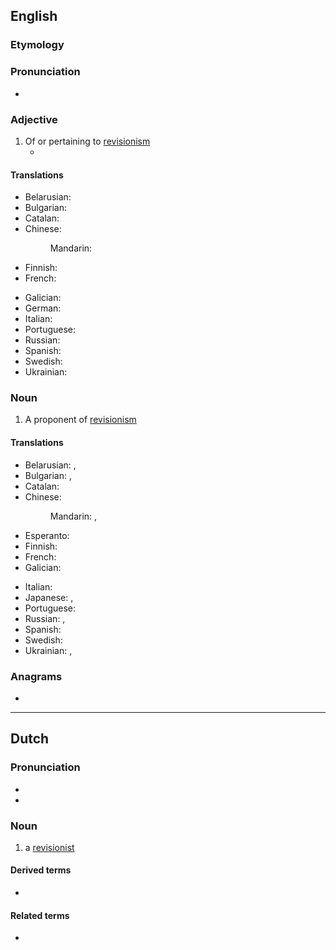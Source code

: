 ==English==

===Etymology===
{{suffix|en|revision|ist}}

===Pronunciation===
* {{IPA|en|/ɹɪˈvɪʒənɪst/}}

===Adjective===
{{en-adj}}

# Of or pertaining to [[revisionism]]
#* {{quote-journal|en|author=Oliver Brown|title=Oscar Pistorius jailed for five years – sport afforded no protection against his tragic fallibilities: Bladerunner's punishment for killing Reeva Steenkamp is but a frippery when set against the burden that her bereft parents, June and Barry, must carry &#91;print version: No room for sentimentality in this tragedy, 13 September 2014, p.&nbsp;S22&#93;|url=http://www.telegraph.co.uk/news/worldnews/oscar-pistorius/11089621/Oscar-Pistorius-jailed-for-five-years-sport-afforded-no-protection-against-his-tragic-fallibilities.html|work={{w|The Daily Telegraph}} (Sport)|date=21 October 2014|passage=[I]n the 575 days since [[w:Oscar Pistorius|[Oscar] Pistorius]] shot dead his girlfriend {{w|Reeva Steenkamp}}, there has been an unseemly scramble to construct '''revisionist''' histories, to identify evidence beneath that placid exterior of a pugnacious, hair-trigger personality.}}

====Translations====
{{trans-top|of or pertaining to revisionism}}
* Belarusian: {{t|be|рэвізіяні́сцкі}}
* Bulgarian: {{t|bg|ревизионисти́чен}}
* Catalan: {{t|ca|revisionista}}
* Chinese:
*: Mandarin: {{t-needed|cmn}}
* Finnish: {{t+|fi|revisionistinen}}
* French: {{t+|fr|révisionniste|m|f}}
{{trans-mid}}
* Galician: {{t|gl|revisionista}}
* German: {{t|de|Revisionist|m}}
* Italian: {{t+|it|revisionista}}
* Portuguese: {{t|pt|revisionista}}
* Russian: {{t+|ru|ревизиони́стский}}
* Spanish: {{t|es|revisionista}}
* Swedish: {{t+|sv|revisionistisk}}
* Ukrainian: {{t|uk|ревізіоні́стський}}
{{trans-bottom}}

===Noun===
{{en-noun}}

# A proponent of [[revisionism]]

====Translations====
{{trans-top|proponent of revisionism}}
* Belarusian: {{t|be|рэвізіяні́ст|m}}, {{t|be|рэвізіяні́стка|f}}
* Bulgarian: {{t|bg|ревизиони́ст|m}}, {{t|bg|ревизиони́стка|f}}
* Catalan: {{t|ca|revisionista|m|f}}
* Chinese:
*: Mandarin: {{t+|cmn|修正主義者}}, {{t+|cmn|修正主义者|tr=xiūzhèngzhǔyìzhě}}
* Esperanto: {{t-needed|eo}}
* Finnish: {{t+|fi|revisionisti}}
* French: {{t+|fr|révisionniste|m|f}}
* Galician: {{t|gl|revisionista|m|f}}
{{trans-mid}}
* Italian: {{t+|it|revisionista}}
* Japanese: {{t|ja|歴史修正主義者|tr=れきししゅうせいしゅぎしゃ, rekishi shūseishugisha}}, {{t|ja|リビジョニスト|tr=ribijonisuto}}
* Portuguese: {{t|pt|revisionista|m|f}}
* Russian: {{t+|ru|ревизиони́ст|m}}, {{t+|ru|ревизиони́стка|f}}
* Spanish: {{t|es|revisionista|m|f}}
* Swedish: {{t+|sv|revisionist}}
* Ukrainian: {{t|uk|ревізіоні́ст|m}}, {{t|uk|ревізіоні́стка|f}}
{{trans-bottom}}

===Anagrams===
* {{anagrams|en|a=eiiinorsstv|versionitis}}

----

==Dutch==

===Pronunciation===
* {{audio|nl|Nl-revisionist.ogg|Audio}}
* {{rhymes|nl|ɪst}}

===Noun===
{{nl-noun|m|g2=f|-en|revisionistje}}

# a [[#English|revisionist]]

====Derived terms====
* {{l|nl|revisionistisch}}

====Related terms====
* {{l|nl|revisionisme}}